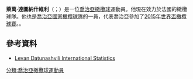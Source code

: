'''萊萬·達圖納什維利'''（{{lang-ka|Levan Datunashvili}}；{{bd|1983年|1月18日}}）是一位[[喬治亞|喬治亞]][[橄欖球|橄欖球]]運動員。他現在效力於法國的橄欖球隊。他也是[[喬治亞國家橄欖球隊|喬治亞國家橄欖球隊]]的一員，代表喬治亞參加了[[2015年世界盃橄欖球賽|2015年世界盃橄欖球賽]]。。
==參考資料==
*[http://www.espnscrum.com/scrum/rugby/player/14403.html Levan Datunashvili International Statistics] {{Wayback|url=http://www.espnscrum.com/scrum/rugby/player/14403.html |date=20141129130655 }}
[[分類:喬治亞橄欖球運動員|分類:喬治亞橄欖球運動員]]